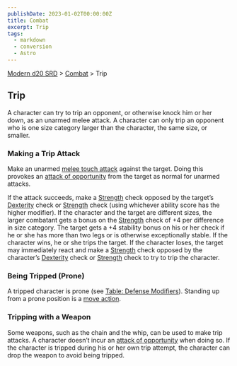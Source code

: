 ```yaml
---
publishDate: 2023-01-02T00:00:00Z
title: Combat
excerpt: Trip
tags:
  - markdown
  - conversion
  - Astro
---
```


[Modern d20 SRD](/#modernD20) > [Combat](modern-d20-srd-combat-index) > Trip

## Trip

A character can try to trip an opponent, or otherwise knock him or her down, as an unarmed melee attack. A character can only trip an opponent who is one size category larger than the character, the same size, or smaller.

### Making a Trip Attack

Make an unarmed [melee touch attack](modern-d20-srd-combat-attack-actions) against the target. Doing this provokes an [attack of opportunity](modern-d20-srd-combat-attacks-of-opportunity) from the target as normal for unarmed attacks.

If the attack succeeds, make a [Strength](modern-d20-srd-basics-ability-scores) check opposed by the target’s [Dexterity](modern-d20-srd-basics-ability-scores) check or [Strength](modern-d20-srd-basics-ability-scores) check (using whichever ability score has the higher modifier). If the character and the target are different sizes, the larger combatant gets a bonus on the [Strength](modern-d20-srd-basics-ability-scores) check of +4 per difference in size category. The target gets a +4 stability bonus on his or her check if he or she has more than two legs or is otherwise exceptionally stable. If the character wins, he or she trips the target. If the character loses, the target may immediately react and make a [Strength](modern-d20-srd-basics-ability-scores) check opposed by the character’s [Dexterity](modern-d20-srd-basics-ability-scores) check or [Strength](modern-d20-srd-basics-ability-scores) check to try to trip the character.

### Being Tripped (Prone)

A tripped character is prone (see [Table: Defense Modifiers](modern-d20-srd-combat-favorable-unfavorable-conditions)). Standing up from a prone position is a [move action](modern-d20-srd-combat-move-actions).

### Tripping with a Weapon

Some weapons, such as the chain and the whip, can be used to make trip attacks. A character doesn’t incur an [attack of opportunity](modern-d20-srd-combat-attacks-of-opportunity) when doing so. If the character is tripped during his or her own trip attempt, the character can drop the weapon to avoid being tripped.
